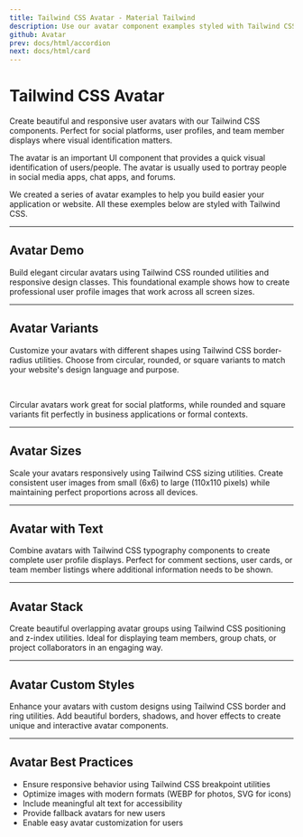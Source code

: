 ```yaml
---
title: Tailwind CSS Avatar - Material Tailwind
description: Use our avatar component examples styled with Tailwind CSS to add a quick visual identification of users or people.
github: Avatar
prev: docs/html/accordion
next: docs/html/card
---
```


# Tailwind CSS Avatar

Create beautiful and responsive user avatars with our Tailwind CSS components. Perfect for social platforms, user profiles, and team member displays where visual identification matters.

The avatar is an important UI component that provides a quick visual identification of users/people. The avatar is usually used to portray people in social media apps, chat apps, and forums.

We created a series of avatar examples to help you build easier your application or website. All these exemples below are styled with Tailwind CSS.

---

## Avatar Demo

Build elegant circular avatars using Tailwind CSS rounded utilities and responsive design classes. This foundational example shows how to create professional user profile images that work across all screen sizes.

<PreviewWithCode relativePath="avatar/avatar-demo.tsx" language="html" />

---

## Avatar Variants

Customize your avatars with different shapes using Tailwind CSS border-radius utilities. Choose from circular, rounded, or square variants to match your website's design language and purpose.

<PreviewWithCode relativePath="avatar/avatar-variants.tsx" language="html" />

<br />

Circular avatars work great for social platforms, while rounded and square variants fit perfectly in business applications or formal contexts.

---

## Avatar Sizes

Scale your avatars responsively using Tailwind CSS sizing utilities. Create consistent user images from small (6x6) to large (110x110 pixels) while maintaining perfect proportions across all devices.

<PreviewWithCode relativePath="avatar/avatar-sizes.tsx" language="html" />

---

## Avatar with Text

Combine avatars with Tailwind CSS typography components to create complete user profile displays. Perfect for comment sections, user cards, or team member listings where additional information needs to be shown.

<PreviewWithCode relativePath="avatar/avatar-with-text.tsx" language="html" />

---

## Avatar Stack

Create beautiful overlapping avatar groups using Tailwind CSS positioning and z-index utilities. Ideal for displaying team members, group chats, or project collaborators in an engaging way.

<PreviewWithCode relativePath="avatar/avatar-stack.tsx" language="html" />

---

## Avatar Custom Styles

Enhance your avatars with custom designs using Tailwind CSS border and ring utilities. Add beautiful borders, shadows, and hover effects to create unique and interactive avatar components.

<PreviewWithCode relativePath="avatar/avatar-custom-styles.tsx" language="html" />

---

## Avatar Best Practices

- Ensure responsive behavior using Tailwind CSS breakpoint utilities
- Optimize images with modern formats (WEBP for photos, SVG for icons)
- Include meaningful alt text for accessibility
- Provide fallback avatars for new users
- Enable easy avatar customization for users